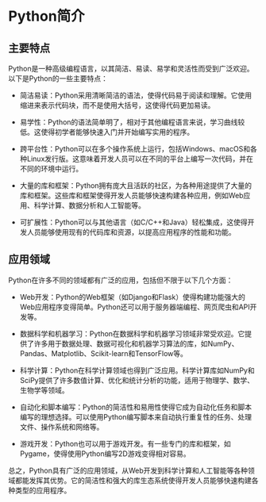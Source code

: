 # Python简介 {.unnumbered}

## 主要特点
Python是一种高级编程语言，以其简洁、易读、易学和灵活性而受到广泛欢迎。以下是Python的一些主要特点：

- 简洁易读：Python采用清晰简洁的语法，使得代码易于阅读和理解。它使用缩进来表示代码块，而不是使用大括号，这使得代码更加易读。

- 易学性：Python的语法简单明了，相对于其他编程语言来说，学习曲线较低。这使得初学者能够快速入门并开始编写实用的程序。

- 跨平台性：Python可以在多个操作系统上运行，包括Windows、macOS和各种Linux发行版。这意味着开发人员可以在不同的平台上编写一次代码，并在不同的环境中运行。

- 大量的库和框架：Python拥有庞大且活跃的社区，为各种用途提供了大量的库和框架。这些库和框架使得开发人员能够快速构建各种应用，例如Web应用、科学计算、数据分析和人工智能等。

- 可扩展性：Python可以与其他语言（如C/C++和Java）轻松集成，这使得开发人员能够使用现有的代码库和资源，以提高应用程序的性能和功能。

## 应用领域
Python在许多不同的领域都有广泛的应用，包括但不限于以下几个方面：

- Web开发：Python的Web框架（如Django和Flask）使得构建功能强大的Web应用程序变得简单。Python还可以用于服务器端编程、网页爬虫和API开发等。

- 数据科学和机器学习：Python在数据科学和机器学习领域非常受欢迎。它提供了许多用于数据处理、数据可视化和机器学习算法的库，如NumPy、Pandas、Matplotlib、Scikit-learn和TensorFlow等。

- 科学计算：Python在科学计算领域也得到广泛应用。科学计算库如NumPy和SciPy提供了许多数值计算、优化和统计分析的功能，适用于物理学、数学、生物学等领域。

- 自动化和脚本编写：Python的简洁性和易用性使得它成为自动化任务和脚本编写的理想选择。可以使用Python编写脚本来自动执行重复性的任务、处理文件、操作系统和网络等。

- 游戏开发：Python也可以用于游戏开发。有一些专门的库和框架，如Pygame，使得使用Python编写2D游戏变得相对容易。

总之，Python具有广泛的应用领域，从Web开发到科学计算和人工智能等各种领域都能发挥其优势。它的简洁性和强大的库生态系统使得开发人员能够快速构建各种类型的应用程序。


